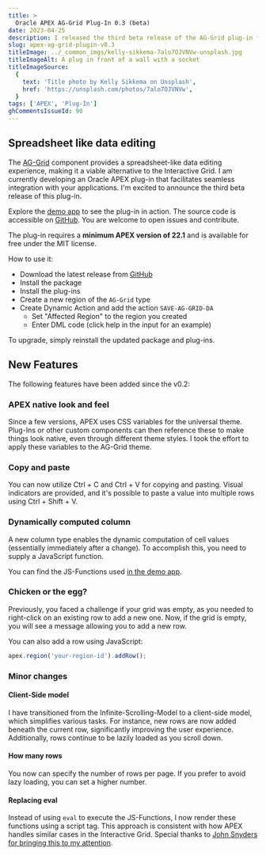 ```yaml
---
title: >
  Oracle APEX AG-Grid Plug-In 0.3 (beta)
date: 2023-04-25
description: I released the third beta release of the AG-Grid plug-in for Oracle APEX. Find out what's new and how to get it.
slug: apex-ag-grid-plugin-v0.3
titleImage: ../_common_imgs/kelly-sikkema-7alo7OJVNVw-unsplash.jpg
titleImageAlt: A plug in front of a wall with a socket
titleImageSource:
  {
    text: 'Title photo by Kelly Sikkema on Unsplash',
    href: 'https://unsplash.com/photos/7alo7OJVNVw',
  }
tags: ['APEX', 'Plug-In']
ghCommentsIssueId: 90
---
```


## Spreadsheet like data editing

The [AG-Grid](https://www.ag-grid.com/) component provides a spreadsheet-like data editing experience, making it a viable alternative to the Interactive Grid. I am currently developing an Oracle APEX plug-in that facilitates seamless integration with your applications. I'm excited to announce the third beta release of this plug-in.

Explore the [demo app](https://apex.oracle.com/pls/apex/r/hartenfeller_dev/ag-grid-plugin-demo) to see the plug-in in action. The source code is accessible on [GitHub](https://github.com/phartenfeller/apex-ag-grid-plugin). You are welcome to open issues and contribute.

The plug-in requires a **minimum APEX version of 22.1** and is available for free under the MIT license.

How to use it:

- Download the latest release from [GitHub](https://github.com/phartenfeller/apex-ag-grid-plugin/releases)
- Install the package
- Install the plug-ins
- Create a new region of the `AG-Grid` type
- Create Dynamic Action and add the action `SAVE-AG-GRID-DA`
  - Set "Affected Region" to the region you created
  - Enter DML code (click help in the input for an example)

To upgrade, simply reinstall the updated package and plug-ins.

## New Features

The following features have been added since the v0.2:

### APEX native look and feel

Since a few versions, APEX uses CSS variables for the universal theme. Plug-Ins or other custom components can then reference these to make things look native, even through different theme styles. I took the effort to apply these variables to the AG-Grid theme.

<BlogImg filename="ag-grid-theme-collage.jpg" alt="" />

### Copy and paste

You can now utilize Ctrl + C and Ctrl + V for copying and pasting. Visual indicators are provided, and it's possible to paste a value into multiple rows using Ctrl + Shift + V.

<BlogVideo
  filename="ag-grid-copy.webm"
  frame="ag-grid-copy-thumb.jpg"
  width="1052"
  title="Copy and Paste in AG-Grid 0.3"
/>

### Dynamically computed column

A new column type enables the dynamic computation of cell values (essentially immediately after a change). To accomplish this, you need to supply a JavaScript function.

<BlogGif filename="ag-grid-comp-col.gif" alt="" />

You can find the JS-Functions used [in the demo app](https://apex.oracle.com/pls/apex/r/hartenfeller_dev/ag-grid-plugin-demo/dynamic-computed).

### Chicken or the egg?

Previously, you faced a challenge if your grid was empty, as you needed to right-click on an existing row to add a new one. Now, if the grid is empty, you will see a message allowing you to add a new row.

<BlogImg filename="ag-grid-add-first-row.png" alt="" maxWidthPx={600} />

You can also add a row using JavaScript:

```js
apex.region('your-region-id').addRow();
```

### Minor changes

#### Client-Side model

I have transitioned from the Infinite-Scrolling-Model to a client-side model, which simplifies various tasks. For instance, new rows are now added beneath the current row, significantly improving the user experience. Additionally, rows continue to be lazily loaded as you scroll down.

#### How many rows

You now can specify the number of rows per page. If you prefer to avoid lazy loading, you can set a higher number.

#### Replacing eval

Instead of using `eval` to execute the JS-Functions, I now render these functions using a script tag. This approach is consistent with how APEX handles similar cases in the Interactive Grid. Special thanks to [John Snyders for bringing this to my attention](https://universeodon.com/@J_Snyders/109389720710503001).
